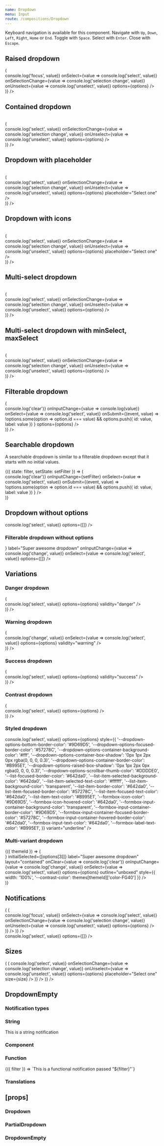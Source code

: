 ```yaml
---
name: Dropdown
menu: Input
route: /compositions/Dropdown
---
```



<PageTitle src="compositions/Dropdown" title="Dropdown" />

Keyboard navigation is available for this component. Navigate with `Up`, `Down`, `Left`, `Right`, `Home` or `End`. Toggle with `Space`. Select with `Enter`. Close with `Escape`.

## Raised dropdown

<Playground>
  <ThemeWrapper>
    <Flex full wrap direction="row" justifyContent="space-between">
      <Looper
        list={variants}
        render={variant => (
          <div style={{ height: 300, width: '30%', maxWidth: 300, minWidth: 200, marginLeft: 20, marginRight: 20 }}>
            <Dropdown
              transitional
              inputVariant={variant}
              label="Super awesome dropdown"
              layout="raised"
              onItemFocus={(event, value) => console.log('focus', value)}
              onSelect={value => console.log('select', value)}
              onSelectionChange={value => console.log('selection change', value)}
              onUnselect={value => console.log('unselect', value)}
              options={options}
            />
          </div>
        )}
      />
    </Flex>
  </ThemeWrapper>
</Playground>

## Contained dropdown

<Playground>
  <ThemeWrapper>
    <br />
    <Flex full wrap direction="row" justifyContent="space-between">
      <Looper
        list={variants}
        render={variant => (
          <div style={{ height: 300, width: '30%', maxWidth: 300, minWidth: 200, marginLeft: 20, marginRight: 20 }}>
            <Dropdown
              transitional
              initialSelected={[options[3]]}
              inputVariant={variant}
              label="Super awesome dropdown"
              layout="contained"
              onSelect={value => console.log('select', value)}
              onSelectionChange={value => console.log('selection change', value)}
              onUnselect={value => console.log('unselect', value)}
              options={options}
            />
          </div>
        )}
      />
    </Flex>
  </ThemeWrapper>
</Playground>

## Dropdown with placeholder

<Playground>
  <ThemeWrapper>
    <br />
    <Flex full wrap direction="row" justifyContent="space-between">
      <Looper
        list={variants}
        render={variant => (
          <div style={{ height: 300, width: '30%', maxWidth: 300, minWidth: 200, marginLeft: 20, marginRight: 20 }}>
            <Dropdown
              transitional
              inputVariant={variant}
              label="Super awesome dropdown"
              layout="contained"
              onSelect={value => console.log('select', value)}
              onSelectionChange={value => console.log('selection change', value)}
              onUnselect={value => console.log('unselect', value)}
              options={options}
              placeholder="Select one"
            />
          </div>
        )}
      />
    </Flex>
  </ThemeWrapper>
</Playground>

## Dropdown with icons

<Playground>
  <ThemeWrapper>
    <br />
    <Flex full wrap direction="row" justifyContent="space-between">
      <Looper
        list={variants}
        render={variant => (
          <div style={{ height: 300, width: '30%', maxWidth: 300, minWidth: 200, marginLeft: 20, marginRight: 20 }}>
            <Dropdown
              transitional
              iconBefore={TagIcon}
              inputVariant={variant}
              label="Super awesome dropdown"
              layout="contained"
              onSelect={value => console.log('select', value)}
              onSelectionChange={value => console.log('selection change', value)}
              onUnselect={value => console.log('unselect', value)}
              options={options}
              placeholder="Select one"
            />
          </div>
        )}
      />
    </Flex>
  </ThemeWrapper>
</Playground>

## Multi-select dropdown

<Playground>
  <ThemeWrapper>
    <br />
    <Flex full wrap direction="row" justifyContent="space-between">
      <Looper
        list={variants}
        render={variant => (
          <div style={{ height: 300, width: '30%', maxWidth: 300, minWidth: 200, marginLeft: 20, marginRight: 20 }}>
            <Dropdown
              transitional
              initialSelected={[options[3]]}
              inputVariant={variant}
              label="Super awesome dropdown"
              layout="contained"
              maxSelect={-1}
              onSelect={value => console.log('select', value)}
              onSelectionChange={value => console.log('selection change', value)}
              onUnselect={value => console.log('unselect', value)}
              options={options}
            />
          </div>
        )}
      />
    </Flex>
  </ThemeWrapper>
</Playground>

## Multi-select dropdown with minSelect, maxSelect

<Playground>
  <ThemeWrapper>
    <br />
    <Flex full wrap direction="row" justifyContent="space-between">
      <Looper
        list={variants}
        render={variant => (
          <div style={{ height: 300, width: '30%', maxWidth: 300, minWidth: 200, marginLeft: 20, marginRight: 20 }}>
            <Dropdown
              transitional
              initialSelected={[options[3], options[4], options[5]]}
              inputVariant={variant}
              label="Super awesome dropdown"
              layout="contained"
              maxSelect={3}
              minSelect={1}
              onSelect={value => console.log('select', value)}
              onSelectionChange={value => console.log('selection change', value)}
              onUnselect={value => console.log('unselect', value)}
              options={options}
            />
          </div>
        )}
      />
    </Flex>
  </ThemeWrapper>
</Playground>

## Filterable dropdown

<Playground>
  <ThemeWrapper>
    <Flex full wrap direction="row" justifyContent="space-between">
      <Looper
        list={variants}
        render={variant => (
          <div style={{ height: 300, width: '30%', maxWidth: 300, minWidth: 200, marginLeft: 20, marginRight: 20 }}>
            <Dropdown
              transitional
              getFilteredOptions={handleFilter}
              initialSelected={[options[3]]}
              inputVariant={variant}
              label="Super awesome dropdown"
              onClear={value => console.log('clear')}
              onInputChange={value => console.log(value)}
              onSelect={value => console.log('select', value)}
              onSubmit={(event, value) =>
                !options.some(option => option.id === value) && options.push({ id: value, label: value })
              }
              options={options}
            />
          </div>
        )}
      />
    </Flex>
  </ThemeWrapper>
</Playground>

## Searchable dropdown

A searchable dropdown is similar to a filterable dropdown except that it starts with no initial values.

<Playground>
  <ThemeWrapper>
    <StateWrapper initialState={''}>
      {({ state: filter, setState: setFilter }) => (
        <div style={{ height: 300, maxWidth: 300 }}>
          <Dropdown
            searchable
            transitional
            emptyNotification={filter ? `No options were found for "${filter}".` : ''}
            getFilteredOptions={handleFilter}
            label="Super awesome dropdown"
            onClear={value => console.log('clear')}
            onInputChange={setFilter}
            onSelect={value => console.log('select', value)}
            onSubmit={(event, value) =>
              !options.some(option => option.id === value) && options.push({ id: value, label: value })
            }
          />
        </div>
      )}
    </StateWrapper>
  </ThemeWrapper>
</Playground>

## Dropdown without options

<Playground>
  <ThemeWrapper style={{ height: '300px' }}>
    <div style={{ maxWidth: 300 }}>
      <Dropdown
        transitional
        label="Super awesome dropdown"
        onSelect={value => console.log('select', value)}
        options={[]}
      />
    </div>
  </ThemeWrapper>
</Playground>

### Filterable dropdown without options

<Playground>
  <ThemeWrapper style={{ height: '300px' }}>
    <div style={{ maxWidth: 300 }}>
      <Dropdown
        transitional
        getFilteredOptions={handleEmptyFilter}
        iconBefore={<SearchIcon size={14} />}
        label="Super awesome dropdown"
        onInputChange={value => console.log('change', value)}
        onSelect={value => console.log('select', value)}
        options={[]}
      />
    </div>
  </ThemeWrapper>
</Playground>

## Variations

### Danger dropdown

<Playground>
  <ThemeWrapper>
    <Flex full wrap direction="row" justifyContent="space-between">
      <Looper
        list={variants}
        render={variant => (
          <div style={{ height: 300, width: '30%', maxWidth: 300, minWidth: 200, marginLeft: 20, marginRight: 20 }}>
            <Dropdown
              id="demo-danger-dropdown"
              initialSelected={[options[3]]}
              inputVariant={variant}
              label="Super awesome dropdown"
              onSelect={value => console.log('select', value)}
              options={options}
              validity="danger"
            />
          </div>
        )}
      />
    </Flex>
  </ThemeWrapper>
</Playground>

### Warning dropdown

<Playground>
  <ThemeWrapper>
    <Flex full wrap direction="row" justifyContent="space-between">
      <Looper
        list={variants}
        render={variant => (
          <div style={{ height: 300, width: '30%', maxWidth: 300, minWidth: 200, marginLeft: 20, marginRight: 20 }}>
            <Dropdown
              transitional
              initialSelected={[options[3]]}
              inputVariant={variant}
              label="Super awesome dropdown"
              onInputChange={value => console.log('change', value)}
              onSelect={value => console.log('select', value)}
              options={options}
              validity="warning"
            />
          </div>
        )}
      />
    </Flex>
  </ThemeWrapper>
</Playground>

### Success dropdown

<Playground>
  <ThemeWrapper>
    <Flex full wrap direction="row" justifyContent="space-between">
      <Looper
        list={variants}
        render={variant => (
          <div style={{ height: 300, width: '30%', maxWidth: 300, minWidth: 200, marginLeft: 20, marginRight: 20 }}>
            <Dropdown
              transitional
              initialSelected={[options[3]]}
              inputVariant={variant}
              label="Super awesome dropdown"
              onSelect={value => console.log('select', value)}
              options={options}
              validity="success"
            />
          </div>
        )}
      />
    </Flex>
  </ThemeWrapper>
</Playground>

### Contrast dropdown

<Playground>
  <ThemeWrapper contrast>
    <Flex full wrap direction="row" justifyContent="space-between">
      <Looper
        list={variants}
        render={variant => (
          <div style={{ height: 300, width: '30%', maxWidth: 300, minWidth: 200, marginLeft: 20, marginRight: 20 }}>
            <Dropdown
              contrast
              transitional
              initialSelected={[options[3]]}
              inputVariant={variant}
              label="Super awesome dropdown"
              onSelect={value => console.log('select', value)}
              options={options}
            />
          </div>
        )}
      />
    </Flex>
  </ThemeWrapper>
</Playground>

### Styled dropdown

<Playground>
  <div style={{ height: 300, maxWidth: 300, marginLeft: 20, marginRight: 20 }}>
    <Dropdown
      unthemed
      id="demo-contrast-dropdown"
      initialSelected={[options[3]]}
      label="Super awesome dropdown"
      layout="contained"
      onSelect={value => console.log('select', value)}
      options={options}
      style={{
        '--dropdown-options-bottom-border-color': '#9D69D5',
        '--dropdown-options-focused-border-color': '#57278C',
        '--dropdown-options-container-background-color': '#fff',
        '--dropdown-options-container-box-shadow': '0px 1px 2px 0px rgba(0, 0, 0, 0.3)',
        '--dropdown-options-container-border-color': '#B995E1',
        '--dropdown-options-raised-box-shadow': '0px 1px 2px 0px rgba(0, 0, 0, 0.3)',
        '--dropdown-options-scrollbar-thumb-color': '#DDDDE0',
        '--list-focused-border-color': '#642da0',
        '--list-item-selected-background-color': '#642da0',
        '--list-item-selected-text-color': '#ffffff',
        '--list-item-background-color': 'transparent',
        '--list-item-border-color': '#642da0',
        '--list-item-focused-border-color': '#57278C',
        '--list-item-focused-text-color': '#642da0',
        '--list-item-text-color': '#B995E1',
        '--formbox-icon-color': '#9D69D5',
        '--formbox-icon-hovered-color': '#642da0',
        '--formbox-input-container-background-color': 'transparent',
        '--formbox-input-container-border-color': '#9D69D5',
        '--formbox-input-container-focused-border-color': '#57278C',
        '--formbox-input-container-hovered-border-color': '#642da0',
        '--formbox-input-text-color': '#642da0',
        '--formbox-label-text-color': '#B995E1',
      }}
      variant="underline"
    />
  </div>
</Playground>

### Multi-variant dropdown

<Playground>
  <ThemeWrapper withThemeId>
    {({ themeId }) => (
      <div style={{ height: 300, maxWidth: 300, marginLeft: 20, marginRight: 20 }}>
        <MultiVariantDropdown
          getFilteredOptions={handleFilter}
          iconBefore={<SearchIcon size={14} />}
          initialSelected={[options[3]]}
          label="Super awesome dropdown"
          layout="contained"
          onClear={value => console.log('clear')}
          onInputChange={value => console.log('change', value)}
          onSelect={value => console.log('select', value)}
          options={options}
          outline="unboxed"
          style={{ width: '100%', '--contrast-color': themes[themeId]['color-FG40'] }}
        />
      </div>
    )}
  </ThemeWrapper>
</Playground>

## Notifications

<Playground>
  <ThemeWrapper>
    <Looper
      list={['success', 'danger', 'warning', 'primary', 'neutral']}
      render={level => (
        <Rhythm py={3}>
          <Flex full wrap direction="row" justifyContent="space-between">
            <Looper
              list={variants}
              render={variant => (
                <div
                  style={{ height: 300, width: '30%', maxWidth: 300, minWidth: 200, marginLeft: 20, marginRight: 20 }}
                >
                  <NotifiedDropdown
                    transitional
                    initialSelected={[options[3]]}
                    inputVariant={variant}
                    label="Super awesome dropdown"
                    layout="raised"
                    level={level}
                    notification={`This is an example ${level} notification.`}
                    onItemFocus={(event, value) => console.log('focus', value)}
                    onSelect={value => console.log('select', value)}
                    onSelectionChange={value => console.log('selection change', value)}
                    onUnselect={value => console.log('unselect', value)}
                    options={options}
                  />
                </div>
              )}
            />
          </Flex>
        </Rhythm>
      )}
    />
  </ThemeWrapper>
</Playground>

<div style={{ height: 50 }} />

<Playground>
  <ThemeWrapper style={{ height: '300px' }}>
    <div style={{ maxWidth: 300 }}>
      <NotifiedDropdown
        transitional
        label="Super awesome dropdown"
        level="primary"
        notification={`This dropdown has no options.`}
        onSelect={value => console.log('select', value)}
        options={[]}
      />
    </div>
  </ThemeWrapper>
</Playground>

## Sizes

<Playground>
  <ThemeWrapper>
    <Looper
      list={sizes}
      render={size => (
        <Rhythm grouped my={3}>
          <Looper
            list={variants}
            render={variant => (
              <Rhythm grouped py={3} style={{ maxWidth: 300 }}>
                <Dropdown
                  transitional
                  inputVariant={variant}
                  label={`Size ${size}`}
                  layout="contained"
                  onSelect={value => console.log('select', value)}
                  onSelectionChange={value => console.log('selection change', value)}
                  onUnselect={value => console.log('unselect', value)}
                  options={options}
                  placeholder="Select one"
                  size={size}
                />
              </Rhythm>
            )}
          />
        </Rhythm>
      )}
    />
  </ThemeWrapper>
</Playground>

## DropdownEmpty

### Notification types

<Playground>
  <ThemeWrapper>
    <h3>String</h3>
    <DropdownEmpty>This is a string notification</DropdownEmpty>
    <h3>Component</h3>
    <DropdownEmpty filter="Foobar">
      <ListProps />
    </DropdownEmpty>
    <h3>Function</h3>
    <DropdownEmpty filter="Barfoo">
      {({ filter }) => `This is a functional notification passed "${filter}"`}
    </DropdownEmpty>
    <h3>Translations</h3>
    <DropdownEmpty
      filter="Super filter"
      translations={{
        noOptions: 'Oops! There are no options available right now.',
        noFilteredOptions: 'Oops! There are no options available right now for "{0}".',
      }}
    />
  </ThemeWrapper>
</Playground>

## \[props\]

### Dropdown

<Props of={Dropdown} />

### PartialDropdown

<Props of={PartialDropdown} />

### DropdownEmpty

<Props of={DropdownEmpty} />
